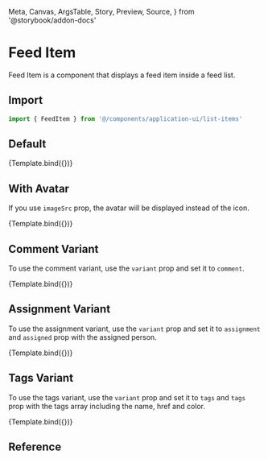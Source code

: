   Meta,
  Canvas,
  ArgsTable,
  Story,
  Preview,
  Source,
} from '@storybook/addon-docs'

<Meta title="Application UI/List Items/Feed Item" component={FeedItem} />


# Feed Item

Feed Item is a component that displays a feed item inside a feed list.

## Import

```js
import { FeedItem } from '@/components/application-ui/list-items'
```

## Default

<Canvas>
  <Story
    name="Default"
    args={{
      text: 'Advanced to phone screening by',
      person: { name: 'Bethany Blake', href: '#' },
      time: 'Sep 22',
      iconName: 'hand-thumb-up',
      iconBg: '#1e40af',
      iconColor: '#fff',
    }}
  >
    {Template.bind({})}
  </Story>
</Canvas>

## With Avatar

If you use `imageSrc` prop, the avatar will be displayed instead of the icon.

<Canvas>
  <Story
    name="With Avatar"
    args={{
      text: 'Advanced to phone screening by',
      person: { name: 'Bethany Blake', href: '#' },
      time: 'Sep 22',
      imageSrc:
        'https://images.unsplash.com/photo-1517841905240-472988babdf9?ixlib=rb-1.2.1&ixid=eyJhcHBfaWQiOjEyMDd9&auto=format&fit=facearea&facepad=3&w=256&h=256&q=80',
    }}
  >
    {Template.bind({})}
  </Story>
</Canvas>

## Comment Variant

To use the comment variant, use the `variant` prop and set it to `comment`.

<Canvas>
  <Story
    name="Comment Variant"
    args={{
      variant: 'comment',
      person: { name: 'Eduardo Benz', href: '#' },
      imageSrc:
        'https://images.unsplash.com/photo-1520785643438-5bf77931f493?ixlib=rb-=eyJhcHBfaWQiOjEyMDd9&auto=format&fit=facearea&facepad=8&w=256&h=256&q=80',
      comment:
        'Lorem ipsum dolor sit amet, consectetur adipiscing elit. Tincidunt nunc ipsum tempor purus vitae id. Morbi in vestibulum nec varius. Et diam cursus quis sed purus nam. ',
      commentIconName: 'chat-alt-2',
      time: '6d ago',
    }}
  >
    {Template.bind({})}
  </Story>
</Canvas>

## Assignment Variant

To use the assignment variant, use the `variant` prop and set it to `assignment` and `assigned` prop with the assigned person.

<Canvas>
  <Story
    name="Assignment Variant"
    args={{
      variant: 'assignment',
      person: { name: 'Hilary Mahy', href: '#' },
      assigned: { name: 'Kristin Watson', href: '#' },
      time: '2d ago',
    }}
  >
    {Template.bind({})}
  </Story>
</Canvas>

## Tags Variant

To use the tags variant, use the `variant` prop and set it to `tags` and `tags` prop with the tags array including the name, href and color.

<Canvas>
  <Story
    name="Tags Variant"
    args={{
      variant: 'tags',
      person: { name: 'Hilary Mahy', href: '#' },
      tags: [
        { text: 'Bug', href: '#', color: '#f43f5e' },
        { text: 'Accessibility', href: '#', color: '#4f46e5' },
      ],
      time: '6h ago',
    }}
  >
    {Template.bind({})}
  </Story>
</Canvas>

## Reference

<ArgsTable of={FeedItem} />
